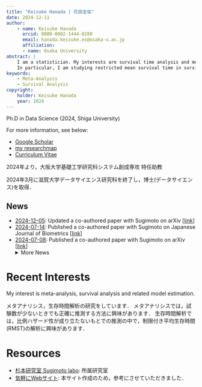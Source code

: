 ```yaml
---
title: "Keisuke Hanada | 花田圭佑"
date: 2024-12-11
author:
    - name: Keisuke Hanada
      orcid: 0000-0002-1444-0280
      email: hanada.keisuke.es@osaka-u.ac.jp
      affiliation:
      - name: Osaka University
abstract: |
    I am a statistician. My interests are survival time analysis and meta-analysis.
    In particular, I am studying restricted mean survival time in survival time analyses and better meta-analysis inferences when the number of studies is small.
keywords: 
    - Meta-Analysis
    - Survival Analysis
copyright:
    holder: Keisuke Hanada
    year: 2024
---
```


Ph.D in Data Science (2024, Shiga University)

For more information, see below:

- [Google Scholar](https://scholar.google.co.jp/citations?hl=ja&user=wJaRF3oAAAAJ)
- [my researchmap](https://researchmap.jp/k_hanada)
- [Curriculum Vitae](https://keisuke-hanada.github.io/CV/cv_202409.pdf)


2024年より，大阪大学基礎工学研究科システム創成専攻 特任助教

2024年3月に滋賀大学データサイエンス研究科を終了し，博士(データサイエンス)を取得．


:::{.callout-}
## News
* <u>2024-12-05</u>: Updated a co-authored paper with Sugimoto on arXiv [[link](https://arxiv.org/abs/2407.04446)]
* <u>2024-07-14</u>: Published a co-authored paper with Sugimoto on Japanese Journal of Biometrics [[link](https://arxiv.org/abs/2407.04446)]
* <u>2024-07-08</u>: Published a co-authored paper with Sugimoto on arXiv [[link](https://arxiv.org/abs/2407.04446)]
<details>
    <summary>More News</summary>
    <ul>
        <li><u>2024-07-04</u>: Published an R package 'rmstBayespara' on CRAN [[link](https://cran.rstudio.com/web/packages/rmstBayespara/)]</li>
        <li><u>2024-06-11</u>: Published a co-authored paper with Kojima on arXiv [[link](https://arxiv.org/abs/2406.06071)]</li>
        <li><u>2024-04-21</u>: Created this website.</li>
    </ul>
</details>
:::

# Recent Interests
My interest is meta-analysis, survival analysis and related model estimation.

メタアナリシス，生存時間解析の研究をしています．
メタアナリシスでは，試験数が少ないときでも正確に推測する方法に興味があります．
生存時間解析では，比例ハザード性が成り立たないもとでの推測の中で，制限付き平均生存時間(RMST)の解析に興味があります．

# Resources
* [杉本研究室 Sugimoto labo](https://sugimoto-lab.ywstat.jp/): 所属研究室
* [気軽にWebサイト](https://shohei-doi.github.io/academic-website/multiple-contents.html): 本サイト作成のため，参考にさせていただきました．




